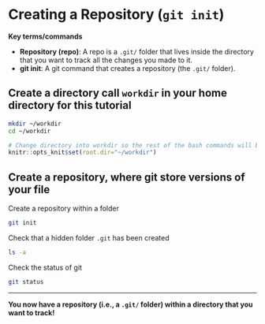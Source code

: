 # Creating a Repository (`git init`)

**Key terms/commands**

* **Repository (repo)**: A repo is a `.git/` folder that lives inside the directory that you want to track all the changes you made to it. 
* **git init**: A git command that creates a repository (the `.git/` folder).


## Create a directory call `workdir` in your home directory for this tutorial

```bash
mkdir ~/workdir
cd ~/workdir	
```

```r
# Change directory into workdir so the rest of the bash commands will be run in it
knitr::opts_knit$set(root.dir="~/workdir")
```


## Create a repository, where git store versions of your file

Create a repository within a folder

```bash
git init
```

Check that a hidden folder `.git` has been created

```bash
ls -a
```

Check the status of git

```bash
git status
```

***
**You now have a repository (i.e., a `.git/` folder) within a directory that you want to track!**